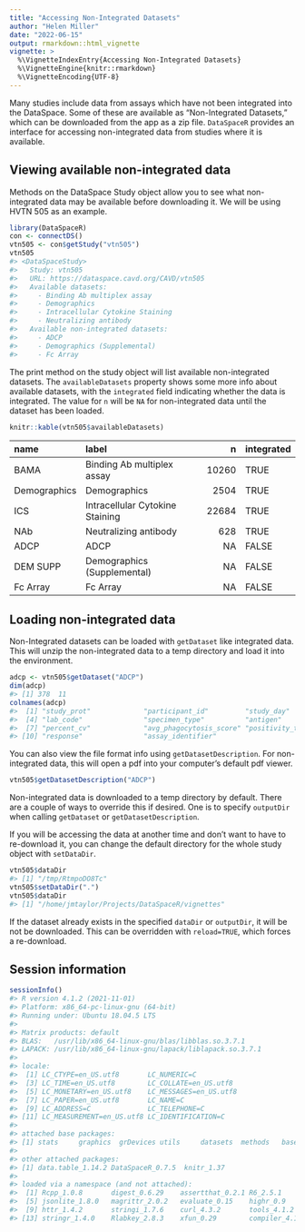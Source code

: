```yaml
---
title: "Accessing Non-Integrated Datasets"
author: "Helen Miller"
date: "2022-06-15"
output: rmarkdown::html_vignette
vignette: >
  %\VignetteIndexEntry{Accessing Non-Integrated Datasets}
  %\VignetteEngine{knitr::rmarkdown}
  %\VignetteEncoding{UTF-8}
---
```




Many studies include data from assays which have not been integrated into the DataSpace. Some of these are available as "Non-Integrated Datasets," which can be downloaded from the app as a zip file. `DataSpaceR` provides an interface for accessing non-integrated data from studies where it is available.

## Viewing available non-integrated data

Methods on the DataSpace Study object allow you to see what non-integrated data may be available before downloading it. We will be using HVTN 505 as an example.


```r
library(DataSpaceR)
con <- connectDS()
vtn505 <- con$getStudy("vtn505")
vtn505
#> <DataSpaceStudy>
#>   Study: vtn505
#>   URL: https://dataspace.cavd.org/CAVD/vtn505
#>   Available datasets:
#>     - Binding Ab multiplex assay
#>     - Demographics
#>     - Intracellular Cytokine Staining
#>     - Neutralizing antibody
#>   Available non-integrated datasets:
#>     - ADCP
#>     - Demographics (Supplemental)
#>     - Fc Array
```

The print method on the study object will list available non-integrated datasets. The `availableDatasets` property shows some more info about available datasets, with the `integrated` field indicating whether the data is integrated. The value for `n` will be `NA` for non-integrated data until the dataset has been loaded.


```r
knitr::kable(vtn505$availableDatasets)
```



|name         |label                           |     n|integrated |
|:------------|:-------------------------------|-----:|:----------|
|BAMA         |Binding Ab multiplex assay      | 10260|TRUE       |
|Demographics |Demographics                    |  2504|TRUE       |
|ICS          |Intracellular Cytokine Staining | 22684|TRUE       |
|NAb          |Neutralizing antibody           |   628|TRUE       |
|ADCP         |ADCP                            |    NA|FALSE      |
|DEM SUPP     |Demographics (Supplemental)     |    NA|FALSE      |
|Fc Array     |Fc Array                        |    NA|FALSE      |

## Loading non-integrated data

Non-Integrated datasets can be loaded with `getDataset` like integrated data. This will unzip the non-integrated data to a temp directory and load it into the environment.


```r
adcp <- vtn505$getDataset("ADCP")
dim(adcp)
#> [1] 378  11
colnames(adcp)
#>  [1] "study_prot"             "participant_id"         "study_day"             
#>  [4] "lab_code"               "specimen_type"          "antigen"               
#>  [7] "percent_cv"             "avg_phagocytosis_score" "positivity_threshold"  
#> [10] "response"               "assay_identifier"
```

You can also view the file format info using `getDatasetDescription`. For non-integrated data, this will open a pdf into your computer's default pdf viewer.


```r
vtn505$getDatasetDescription("ADCP")
```

Non-integrated data is downloaded to a temp directory by default. There are a couple of ways to override this if desired. One is to specify `outputDir` when calling `getDataset` or `getDatasetDescription`.

If you will be accessing the data at another time and don't want to have to re-download it, you can change the default directory for the whole study object with `setDataDir`.


```r
vtn505$dataDir
#> [1] "/tmp/RtmpoDO8Tc"
vtn505$setDataDir(".")
vtn505$dataDir
#> [1] "/home/jmtaylor/Projects/DataSpaceR/vignettes"
```

If the dataset already exists in the specified `dataDir` or `outputDir`, it will be not be downloaded. This can be overridden with `reload=TRUE`, which forces a re-download.


## Session information


```r
sessionInfo()
#> R version 4.1.2 (2021-11-01)
#> Platform: x86_64-pc-linux-gnu (64-bit)
#> Running under: Ubuntu 18.04.5 LTS
#> 
#> Matrix products: default
#> BLAS:   /usr/lib/x86_64-linux-gnu/blas/libblas.so.3.7.1
#> LAPACK: /usr/lib/x86_64-linux-gnu/lapack/liblapack.so.3.7.1
#> 
#> locale:
#>  [1] LC_CTYPE=en_US.utf8       LC_NUMERIC=C             
#>  [3] LC_TIME=en_US.utf8        LC_COLLATE=en_US.utf8    
#>  [5] LC_MONETARY=en_US.utf8    LC_MESSAGES=en_US.utf8   
#>  [7] LC_PAPER=en_US.utf8       LC_NAME=C                
#>  [9] LC_ADDRESS=C              LC_TELEPHONE=C           
#> [11] LC_MEASUREMENT=en_US.utf8 LC_IDENTIFICATION=C      
#> 
#> attached base packages:
#> [1] stats     graphics  grDevices utils     datasets  methods   base     
#> 
#> other attached packages:
#> [1] data.table_1.14.2 DataSpaceR_0.7.5  knitr_1.37       
#> 
#> loaded via a namespace (and not attached):
#>  [1] Rcpp_1.0.8       digest_0.6.29    assertthat_0.2.1 R6_2.5.1        
#>  [5] jsonlite_1.8.0   magrittr_2.0.2   evaluate_0.15    highr_0.9       
#>  [9] httr_1.4.2       stringi_1.7.6    curl_4.3.2       tools_4.1.2     
#> [13] stringr_1.4.0    Rlabkey_2.8.3    xfun_0.29        compiler_4.1.2
```
